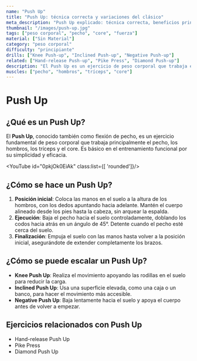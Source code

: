 ```yaml
---
name: "Push Up"
title: "Push Up: técnica correcta y variaciones del clásico"
meta_description: "Push Up explicado: técnica correcta, beneficios principales y variaciones efectivas para fortalecer el tren superior en cualquier nivel."
thumbnail: "/images/push-up.jpg"
tags: ["peso corporal", "pecho", "core", "fuerza"]
material: ["Sin Material"]
category: "peso corporal"
difficulty: "principiante"
drills: ["Knee Push-up", "Inclined Push-up", "Negative Push-up"]
related: ["Hand-release Push-up", "Pike Press", "Diamond Push-up"]
description: "El Push Up es un ejercicio de peso corporal que trabaja el pecho, los hombros, los tríceps y el core. Es básico en el entrenamiento funcional."
muscles: ["pecho", "hombros", "tríceps", "core"]
---
```


# Push Up

## ¿Qué es un Push Up?
El **Push Up**, conocido también como flexión de pecho, es un ejercicio fundamental de peso corporal que trabaja principalmente el pecho, los hombros, los tríceps y el core. Es básico en el entrenamiento funcional por su simplicidad y eficacia.

<YouTube id="0pkjOk0EiAk" class:list={[ 'rounded']}/>

## ¿Cómo se hace un Push Up?
1. **Posición inicial**: Coloca las manos en el suelo a la altura de los hombros, con los dedos apuntando hacia adelante. Mantén el cuerpo alineado desde los pies hasta la cabeza, sin arquear la espalda.
2. **Ejecución**: Baja el pecho hacia el suelo controladamente, doblando los codos hacia atrás en un ángulo de 45°. Detente cuando el pecho esté cerca del suelo.
3. **Finalización**: Empuja el suelo con las manos hasta volver a la posición inicial, asegurándote de extender completamente los brazos.

## ¿Cómo se puede escalar un Push Up?
- **Knee Push Up**: Realiza el movimiento apoyando las rodillas en el suelo para reducir la carga.
- **Inclined Push Up**: Usa una superficie elevada, como una caja o un banco, para hacer el movimiento más accesible.
- **Negative Push Up**: Baja lentamente hacia el suelo y apoya el cuerpo antes de volver a empezar.

## Ejercicios relacionados con Push Up
- Hand-release Push Up
- Pike Press
- Diamond Push Up
